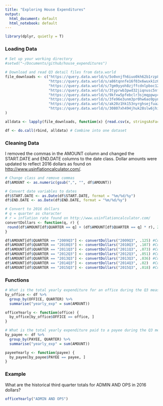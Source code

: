 ```yaml
---
title: "Exploring House Expenditures"
output:
  html_document: default
  html_notebook: default
---
```

```r
library(dplyr, quietly = T)
```

### Loading Data

```r
# Set up your working directory
#setwd("~/Documents/github/house_expenditures")

# Download and read Q3 detail files from data.world
file_downloads <- c("https://query.data.world/s/5o0xnjfh6iuo0kh62b1rzp8xf", #2016
                    "https://query.data.world/s/a86tqnnfe16f03x6wuxk1z0g7", #2015
                    "https://query.data.world/s/7gm9yyoh8zjffcdnlpboc12sd", #2014
                    "https://query.data.world/s/3typrwb3pwd32jiqnusc5nfiw", #2013 
                    "https://query.data.world/s/9kfxw5pfebclr3sjmqppwy4at", #2012
                    "https://query.data.world/s/3fe96e3unm3pr0hw6ao9pynnd", #2011
                    "https://query.data.world/s/ak20z1hk153nyrghsejfuazjz", #2010
                    "https://query.data.world/s/30807xh494jhuk28slw6jhi1f"  #2009
)

alldata <- lapply(file_downloads, function(x) {read.csv(x, stringsAsFactors = F)})

df <- do.call(rbind, alldata) # Combine into one dataset
```

### Cleaning Data

I removed the commas in the AMOUNT column and changed the START.DATE and END.DATE 
columns to the date class. Dollar amounts were updated to reflect 2016 dollars as 
found on [http://www.usinflationcalculator.com/](http://www.usinflationcalculator.com/).

```r
# Change class and remove commas
df$AMOUNT <- as.numeric(gsub(",", "", df$AMOUNT))

# Convert date variables to dates
df$START.DATE <- as.Date(df$START.DATE, format = "%m/%d/%y")
df$END.DATE <- as.Date(df$END.DATE, format = "%m/%d/%y")

# Convert to 2016 dollars
# q = quarter as character
# r = inflation rate found on http://www.usinflationcalculator.com/
convertDollars <- function(q, r) {
 round(df$AMOUNT[df$QUARTER == q] + (df$AMOUNT[df$QUARTER == q] * r), 2)
}

df$AMOUNT[df$QUARTER == "2009Q3"] <- convertDollars("2009Q3", .125) #Convert 2009
df$AMOUNT[df$QUARTER == "2010Q3"] <- convertDollars("2010Q3", .107) #Convert 2010
df$AMOUNT[df$QUARTER == "2011Q3"] <- convertDollars("2011Q3", .073) #Convert 2011
df$AMOUNT[df$QUARTER == "2012Q3"] <- convertDollars("2012Q3", .051) #Convert 2012
df$AMOUNT[df$QUARTER == "2013Q3"] <- convertDollars("2013Q3", .036) #Convert 2013
df$AMOUNT[df$QUARTER == "2014Q3"] <- convertDollars("2014Q3", .02)  #Convert 2014
df$AMOUNT[df$QUARTER == "2015Q3"] <- convertDollars("2015Q3", .018) #Convert 2015
```

### Functions

```r
# What is the total yearly expenditure for an office during the Q3 measurement?
by_office <- df %>%
  group_by(OFFICE, QUARTER) %>%
  summarise("yearly_exp" = sum(AMOUNT))

officeYearly <- function(office) {
  by_office[by_office$OFFICE == office, ]
}

# What is the total yearly expenditure paid to a payee during the Q3 measurement?
by_payee <- df %>%
  group_by(PAYEE, QUARTER) %>%
  summarise("yearly_exp" = sum(AMOUNT))

payeeYearly <- function(payee) {
  by_payee[by_payee$PAYEE == payee, ]
}
```

### Example

What are the historical third quarter totals for ADMIN AND OPS in 2016 dollars?

```r
officeYearly("ADMIN AND OPS")
```
